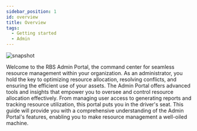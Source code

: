 ---
sidebar_position: 1
id: overview
title: Overview
tags:
  - Getting started
  - Admin
---



<BrowserWindow url={url}>

![snapshot](/assets/admin/login.png)

</BrowserWindow>

Welcome to the RBS Admin Portal, the command center for seamless resource management within your organization. As an administrator, you hold the key to optimizing resource allocation, resolving conflicts, and ensuring the efficient use of your assets. The Admin Portal offers advanced tools and insights that empower you to oversee and control resource allocation effectively. From managing user access to generating reports and tracking resource utilization, this portal puts you in the driver's seat. This guide will provide you with a comprehensive understanding of the Admin Portal's features, enabling you to make resource management a well-oiled machine.
